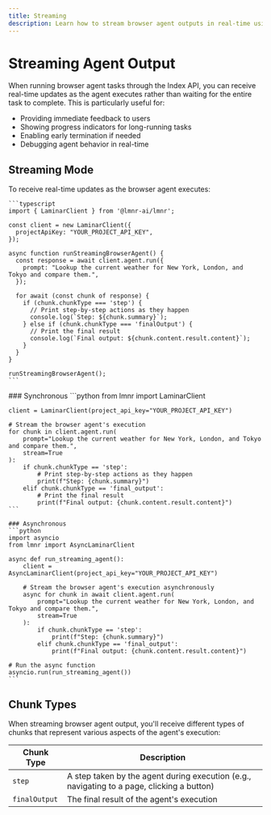 ```yaml
---
title: Streaming
description: Learn how to stream browser agent outputs in real-time using the Index API
---
```


# Streaming Agent Output

When running browser agent tasks through the Index API, you can receive real-time updates as the agent executes rather than waiting for the entire task to complete. This is particularly useful for:

- Providing immediate feedback to users
- Showing progress indicators for long-running tasks
- Enabling early termination if needed
- Debugging agent behavior in real-time

## Streaming Mode

<Tabs>
  <Tab title="TypeScript">
    To receive real-time updates as the browser agent executes:
    
    ```typescript
    import { LaminarClient } from '@lmnr-ai/lmnr';
    
    const client = new LaminarClient({
      projectApiKey: "YOUR_PROJECT_API_KEY",
    });
    
    async function runStreamingBrowserAgent() {
      const response = await client.agent.run({
        prompt: "Lookup the current weather for New York, London, and Tokyo and compare them.",
      });
      
      for await (const chunk of response) {
        if (chunk.chunkType === 'step') {
          // Print step-by-step actions as they happen
          console.log(`Step: ${chunk.summary}`);
        } else if (chunk.chunkType === 'finalOutput') {
          // Print the final result
          console.log(`Final output: ${chunk.content.result.content}`);
        }
      }
    }
    
    runStreamingBrowserAgent();
    ```
  </Tab>
  <Tab title="Python">
    ### Synchronous
    ```python
    from lmnr import LaminarClient
    
    client = LaminarClient(project_api_key="YOUR_PROJECT_API_KEY")
    
    # Stream the browser agent's execution
    for chunk in client.agent.run(
        prompt="Lookup the current weather for New York, London, and Tokyo and compare them.",
        stream=True
    ):
        if chunk.chunkType == 'step':
            # Print step-by-step actions as they happen
            print(f"Step: {chunk.summary}")
        elif chunk.chunkType == 'final_output':
            # Print the final result
            print(f"Final output: {chunk.content.result.content}")
    ```
    
    ### Asynchronous
    ```python
    import asyncio
    from lmnr import AsyncLaminarClient
    
    async def run_streaming_agent():
        client = AsyncLaminarClient(project_api_key="YOUR_PROJECT_API_KEY")
        
        # Stream the browser agent's execution asynchronously
        async for chunk in await client.agent.run(
            prompt="Lookup the current weather for New York, London, and Tokyo and compare them.",
            stream=True
        ):
            if chunk.chunkType == 'step':
                print(f"Step: {chunk.summary}")
            elif chunk.chunkType == 'final_output':
                print(f"Final output: {chunk.content.result.content}")
    
    # Run the async function
    asyncio.run(run_streaming_agent())
    ```
  </Tab>
</Tabs>

## Chunk Types

When streaming browser agent output, you'll receive different types of chunks that represent various aspects of the agent's execution:

| Chunk Type | Description |
|------------|-------------|
| `step` | A step taken by the agent during execution (e.g., navigating to a page, clicking a button) |
| `finalOutput` | The final result of the agent's execution |


